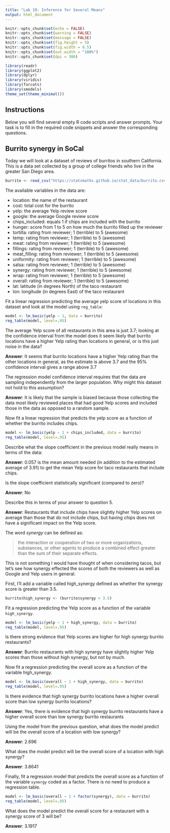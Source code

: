 ```yaml
---
title: "Lab 19: Inference for Several Means"
output: html_document
---
```


```r
knitr::opts_chunk$set(echo = FALSE)
knitr::opts_chunk$set(warning = FALSE)
knitr::opts_chunk$set(message = FALSE)
knitr::opts_chunk$set(fig.height = 5)
knitr::opts_chunk$set(fig.width = 8.5)
knitr::opts_chunk$set(out.width = "100%")
knitr::opts_chunk$set(dpi = 300)

library(readr)
library(ggplot2)
library(dplyr)
library(viridis)
library(forcats)
library(smodels)
theme_set(theme_minimal())
```

## Instructions

Below you will find several empty R code scripts and answer prompts. Your task
is to fill in the required code snippets and answer the corresponding
questions.

## Burrito synergy in SoCal

Today we will look at a dataset of reviews of burritos in southern
California. This is a data set collected by a group of college friends who
live in the greater San Diego area.

```r
burrito <- read_csv("https://statsmaths.github.io/stat_data/burrito.csv")
```

The available variables in the data are:

- location: the name of the restaurant
- cost: total cost for the burrito
- yelp: the average Yelp review score
- google: the average Google review score
- chips_included: equals 1 if chips are included with the burrito
- hunger: score from 1 to 5 on how much the burrito filled up the reviewer
- tortilla: rating from reviewer; 1 (terrible) to 5 (awesome)
- temp: rating from reviewer; 1 (terrible) to 5 (awesome)
- meat: rating from reviewer; 1 (terrible) to 5 (awesome)
- fillings: rating from reviewer; 1 (terrible) to 5 (awesome)
- meat_filling: rating from reviewer; 1 (terrible) to 5 (awesome)
- uniformity: rating from reviewer; 1 (terrible) to 5 (awesome)
- salsa: rating from reviewer; 1 (terrible) to 5 (awesome)
- synergy: rating from reviewer; 1 (terrible) to 5 (awesome)
- wrap: rating from reviewer; 1 (terrible) to 5 (awesome)
- overall: rating from reviewer; 1 (terrible) to 5 (awesome)
- lat: latitude (in degrees North) of the taco restaurant
- lon: longitude (in degrees East) of the taco restaurant

Fit a linear regression predicting the average yelp score of locations in this
dataset and look at the model using `reg_table`:

```r
model <- lm_basic(yelp ~ 1, data = burrito)
reg_table(model, level=.95)
```


The average Yelp score of all restaurants in this area is just 3.7; looking
at the confidence interval from the model does it seem likely that burrito
locations have a higher Yelp rating than locations in general, or is this
just noise in the data?

**Answer**: It seems that burrito locations have a higher Yelp rating than the other locations in general, as the estimate is above 3.7 and the 95% confidence interval gives a range above 3.7

The regression model confidence interval requires that the data are sampling
independently from the larger population. Why might this dataset not hold to
this assumption?

**Answer**: It is likely that the sample is biased because those collecting the data most likely reviewed places that had good Yelp scores and included those in the data as opposed to a random sample.

Now fit a linear regression that predicts the yelp score as a function of
whether the burrito includes chips.

```r
model <- lm_basic(yelp ~ 1 + chips_included, data = burrito)
reg_table(model, level=.95)
```

Describe what the slope coefficient in the previous model really means
in terms of the data:

**Answer**: 0.057 is the mean amount needed (in addition to the estimated average of 3.91) to get the mean Yelp score for taco restaurants that include chips.

Is the slope coefficient statistically significant (compared to zero)?

**Answer**: No

Describe this in terms of your answer to question 5.

**Answer**: Restaurants that include chips have slightly higher Yelp scores on average than those that do not include chips, but having chips does not have a significant impact on the Yelp score.

The word *synergy* can be defined as:

> the interaction or cooperation of two or more organizations, substances,
> or other agents to produce a combined effect greater than the sum of
> their separate effects.

This is not something I would have thought of when considering tacos, but
let's see how synergy effected the scores of both the reviewers as well as
Google and Yelp users in general.

First, I'll add a variable called high_synergy defined as whether the synergy
score is greater than 3.5.

```r
burrito$high_synergy <- (burrito$synergy > 3.5)
```

Fit a regression predicting the Yelp score as a function of the
variable `high_synergy`.

```r
model <- lm_basic(yelp ~ 1 + high_synergy, data = burrito)
reg_table(model, level=.95)
```

Is there strong evidence that Yelp scores are higher for high synergy burrito
restaurants?

**Answer**: Burrito restaurants with high synergy have slightly higher Yelp scores than those without high synergy, but not by much.

Now fit a regression predicting the overall score as a function of the
variable high_synergy.

```r
model <- lm_basic(overall ~ 1 + high_synergy, data = burrito)
reg_table(model, level=.95)
```

Is there evidence that high synergy burrito locations have a higher overall
score than low synergy burrito locations?

**Answer**: Yes, there is evidence that high synergy burrito restaurants have a higher overall score than low synergy burrito restaurants

Using the model from the previous question, what does the model predict
will be the overall score of a location with low synergy?

**Answer**: 2.696

What does the model predict will be the overall score of a location with
high synergy?

**Answer**: 3.8641

Finally, fit a regression model that predicts the overall score as a function
of the variable `synergy` coded as a factor. There is no need to produce a
regression table.

```r
model <- lm_basic(overall ~ 1 + factor(synergy), data = burrito)
reg_table(model, level=.95)
```

What does the model predict the overall score for a restaurant with a
synergy score of 3 will be?

**Answer**: 3.1917





